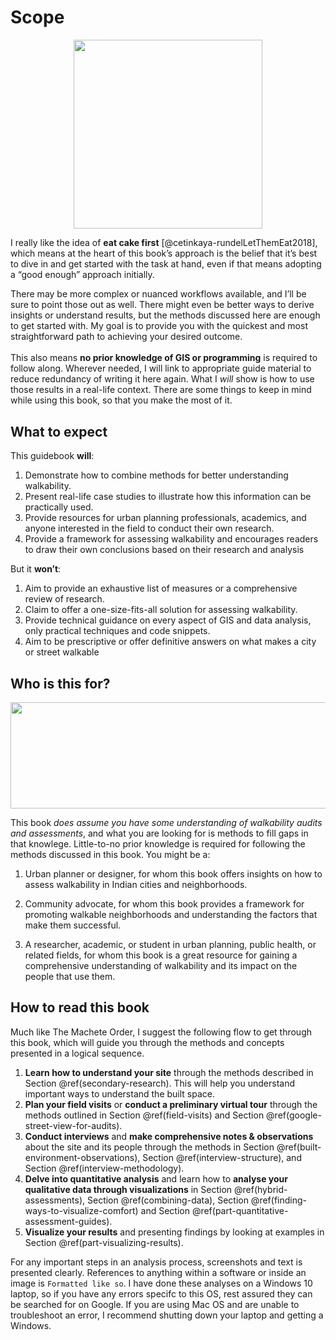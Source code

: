 # Scope

![](static/cake-2.jpg){.people .no-border style="margin:0 auto; display:block;" width="8cm"}

I really like the idea of **eat cake first** [@cetinkaya-rundelLetThemEat2018], which means at the heart of this book's approach is the belief that it's best to dive in and get started with the task at hand, even if that means adopting a "good enough" approach initially.

There may be more complex or nuanced workflows available, and I'll be sure to point those out as well. There might even be better ways to derive insights or understand results, but the methods discussed here are enough to get started with. My goal is to provide you with the quickest and most straightforward path to achieving your desired outcome.\
\
This also means **no prior knowledge of GIS or programming** is required to follow along. Wherever needed, I will link to appropriate guide material to reduce redundancy of writing it here again. What I *will* show is how to use those results in a real-life context. There are some things to keep in mind while using this book, so that you make the most of it.

## What to expect

This guidebook **will**:

1.  Demonstrate how to combine methods for better understanding walkability.
2.  Present real-life case studies to illustrate how this information can be practically used.
3.  Provide resources for urban planning professionals, academics, and anyone interested in the field to conduct their own research.
4.  Provide a framework for assessing walkability and encourages readers to draw their own conclusions based on their research and analysis

But it **won't**:

1.  Aim to provide an exhaustive list of measures or a comprehensive review of research.
2.  Claim to offer a one-size-fits-all solution for assessing walkability.
3.  Provide technical guidance on every aspect of GIS and data analysis, only practical techniques and code snippets.
4.  Aim to be prescriptive or offer definitive answers on what makes a city or street walkable

## Who is this for? {.no-border}

```{=html}
<style>
.inline-figure {
    border: none !important;

  overflow-x: visible !important;
}
</style>
```
![](static/people.png){.people .no-border width="14cm" height="4.5cm"}

This book *does assume you have some understanding of walkability audits and assessments*, and what you are looking for is methods to fill gaps in that knowlege. Little-to-no prior knowledge is required for following the methods discussed in this book. You might be a:

1.  Urban planner or designer, for whom this book offers insights on how to assess walkability in Indian cities and neighborhoods.

2.  Community advocate, for whom this book provides a framework for promoting walkable neighborhoods and understanding the factors that make them successful.

3.  A researcher, academic, or student in urban planning, public health, or related fields, for whom this book is a great resource for gaining a comprehensive understanding of walkability and its impact on the people that use them.

## How to read this book

Much like The Machete Order, I suggest the following flow to get through this book, which will guide you through the methods and concepts presented in a logical sequence.

1.  **Learn how to understand your site** through the methods described in Section \@ref(secondary-research). This will help you understand important ways to understand the built space.
2.  **Plan your field visits** or **conduct a preliminary virtual tour** through the methods outlined in Section \@ref(field-visits) and Section \@ref(google-street-view-for-audits).
3.  **Conduct interviews** and **make comprehensive notes & observations** about the site and its people through the methods in Section \@ref(built-environment-observations), Section \@ref(interview-structure), and Section \@ref(interview-methodology).
4.  **Delve into quantitative analysis** and learn how to **analyse your qualitative data through visualizations** in Section \@ref(hybrid-assessments), Section \@ref(combining-data), Section \@ref(finding-ways-to-visualize-comfort) and Section \@ref(part-quantitative-assessment-guides).
5.  **Visualize your results** and presenting findings by looking at examples in Section \@ref(part-visualizing-results).

For any important steps in an analysis process, screenshots and text is presented clearly. References to anything within a software or inside an image is `Formatted like so`. I have done these analyses on a Windows 10 laptop, so if you have any errors specifc to this OS, rest assured they can be searched for on Google. If you are using Mac OS and are unable to troubleshoot an error, I recommend shutting down your laptop and getting a Windows.
